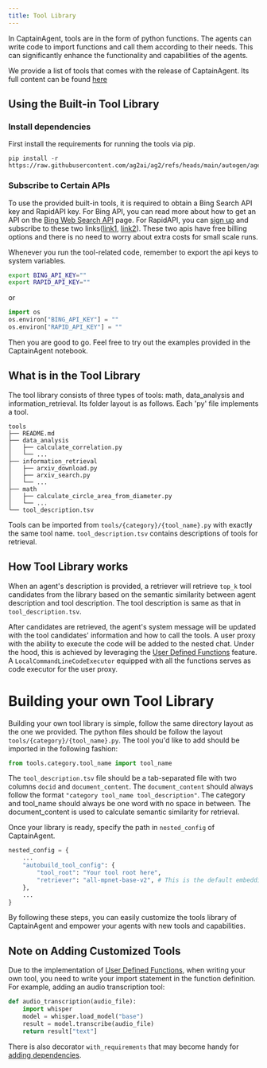 ```yaml
---
title: Tool Library
---
```


In CaptainAgent, tools are in the form of python functions. The agents can write code to import functions and call them according to their needs. This can significantly enhance the functionality and capabilities of the agents.

We provide a list of tools that comes with the release of CaptainAgent. Its full content can be found [here](https://github.com/ag2ai/ag2/tree/main/autogen/agentchat/contrib/captainagent/tools/README.md)

## Using the Built-in Tool Library

### Install dependencies

First install the requirements for running the tools via pip.

```
pip install -r https://raw.githubusercontent.com/ag2ai/ag2/refs/heads/main/autogen/agentchat/contrib/captainagent/tools/requirements.txt
```

### Subscribe to Certain APIs

To use the provided built-in tools, it is required to obtain a Bing Search API key and RapidAPI key.
For Bing API, you can read more about how to get an API on the [Bing Web Search API](https://www.microsoft.com/en-us/bing/apis/bing-web-search-api) page.
For RapidAPI, you can [sign up](https://rapidapi.com/auth/sign-up) and subscribe to these two links([link1](https://rapidapi.com/solid-api-solid-api-default/api/youtube-transcript3), [link2](https://rapidapi.com/420vijay47/api/youtube-mp3-downloader2)).
These two apis have free billing options and there is no need to worry about extra costs for small scale runs.

Whenever you run the tool-related code, remember to export the api keys to system variables.

```bash
export BING_API_KEY=""
export RAPID_API_KEY=""
```

or

```python
import os
os.environ["BING_API_KEY"] = ""
os.environ["RAPID_API_KEY"] = ""
```

Then you are good to go. Feel free to try out the examples provided in the CaptainAgent notebook.

## What is in the Tool Library

The tool library consists of three types of tools: math, data_analysis and information_retrieval. Its folder layout is as follows. Each 'py' file implements a tool.

```
tools
├── README.md
├── data_analysis
│   ├── calculate_correlation.py
│   └── ...
├── information_retrieval
│   ├── arxiv_download.py
│   ├── arxiv_search.py
│   └── ...
├── math
│   ├── calculate_circle_area_from_diameter.py
│   └── ...
└── tool_description.tsv
```

Tools can be imported from `tools/{category}/{tool_name}.py` with exactly the same tool name.
`tool_description.tsv` contains descriptions of tools for retrieval.

## How Tool Library works

When an agent's description is provided, a retriever will retrieve `top_k` tool candidates from the library based on the semantic
similarity between agent description and tool description. The tool description is same as that in `tool_description.tsv`.

After candidates are retrieved, the agent's system message will be updated with the tool candidates' information and how to call the tools.
A user proxy with the ability to execute the code will be added to the nested chat. Under the hood, this is achieved by leveraging the
[User Defined Functions](/website/docs/topics/code-execution/user-defined-functions) feature. A `LocalCommandLineCodeExecutor` equipped with all the functions serves as
code executor for the user proxy.

# Building your own Tool Library

Building your own tool library is simple, follow the same directory layout as the one we provided. The python files should be follow the layout `tools/{category}/{tool_name}.py`.
The tool you'd like to add should be imported in the following fashion:

```python
from tools.category.tool_name import tool_name
```

The `tool_description.tsv` file should be a tab-separated file with two columns `docid` and `document_content`. The `document_content` should always follow
the format `"category tool_name tool_description"`. The category and tool_name should always be one word with no space in between. The document_content is
used to calculate semantic similarity for retrieval.

Once your library is ready, specify the path in `nested_config` of CaptainAgent.

```python
nested_config = {
    ...
    "autobuild_tool_config": {
        "tool_root": "Your tool root here",
        "retriever": "all-mpnet-base-v2", # This is the default embedding model, you can reove this line if you are not intending to change it
    },
    ...
}
```

By following these steps, you can easily customize the tools library of CaptainAgent and empower your agents with new tools and capabilities.

## Note on Adding Customized Tools

Due to the implementation of [User Defined Functions](/website/docs/topics/code-execution/user-defined-functions), when writing your own tool, you need to write your import statement in the function definition. For example, adding an audio transcription tool:

```python
def audio_transcription(audio_file):
    import whisper
    model = whisper.load_model("base")
    result = model.transcribe(audio_file)
    return result["text"]
```

There is also decorator `with_requirements` that may become handy for [adding dependencies](/website/docs/topics/code-execution/user-defined-functions).
